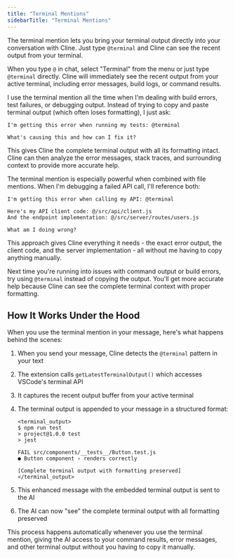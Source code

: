 ```yaml
---
title: "Terminal Mentions"
sidebarTitle: "Terminal Mentions"
---
```


The terminal mention lets you bring your terminal output directly into your conversation with Cline. Just type `@terminal` and Cline can see the recent output from your terminal.

When you type `@` in chat, select "Terminal" from the menu or just type `@terminal` directly. Cline will immediately see the recent output from your active terminal, including error messages, build logs, or command results.

I use the terminal mention all the time when I'm dealing with build errors, test failures, or debugging output. Instead of trying to copy and paste terminal output (which often loses formatting), I just ask:

```
I'm getting this error when running my tests: @terminal

What's causing this and how can I fix it?
```

This gives Cline the complete terminal output with all its formatting intact. Cline can then analyze the error messages, stack traces, and surrounding context to provide more accurate help.

The terminal mention is especially powerful when combined with file mentions. When I'm debugging a failed API call, I'll reference both:

```
I'm getting this error when calling my API: @terminal

Here's my API client code: @/src/api/client.js
And the endpoint implementation: @/src/server/routes/users.js

What am I doing wrong?
```

This approach gives Cline everything it needs - the exact error output, the client code, and the server implementation - all without me having to copy anything manually.

Next time you're running into issues with command output or build errors, try using `@terminal` instead of copying the output. You'll get more accurate help because Cline can see the complete terminal context with proper formatting.

## How It Works Under the Hood

When you use the terminal mention in your message, here's what happens behind the scenes:

1. When you send your message, Cline detects the `@terminal` pattern in your text
2. The extension calls `getLatestTerminalOutput()` which accesses VSCode's terminal API
3. It captures the recent output buffer from your active terminal
4. The terminal output is appended to your message in a structured format:

    ```
    <terminal_output>
    $ npm run test
    > project@1.0.0 test
    > jest

    FAIL src/components/__tests__/Button.test.js
    ● Button component › renders correctly

    [Complete terminal output with formatting preserved]
    </terminal_output>
    ```

5. This enhanced message with the embedded terminal output is sent to the AI
6. The AI can now "see" the complete terminal output with all formatting preserved

This process happens automatically whenever you use the terminal mention, giving the AI access to your command results, error messages, and other terminal output without you having to copy it manually.
